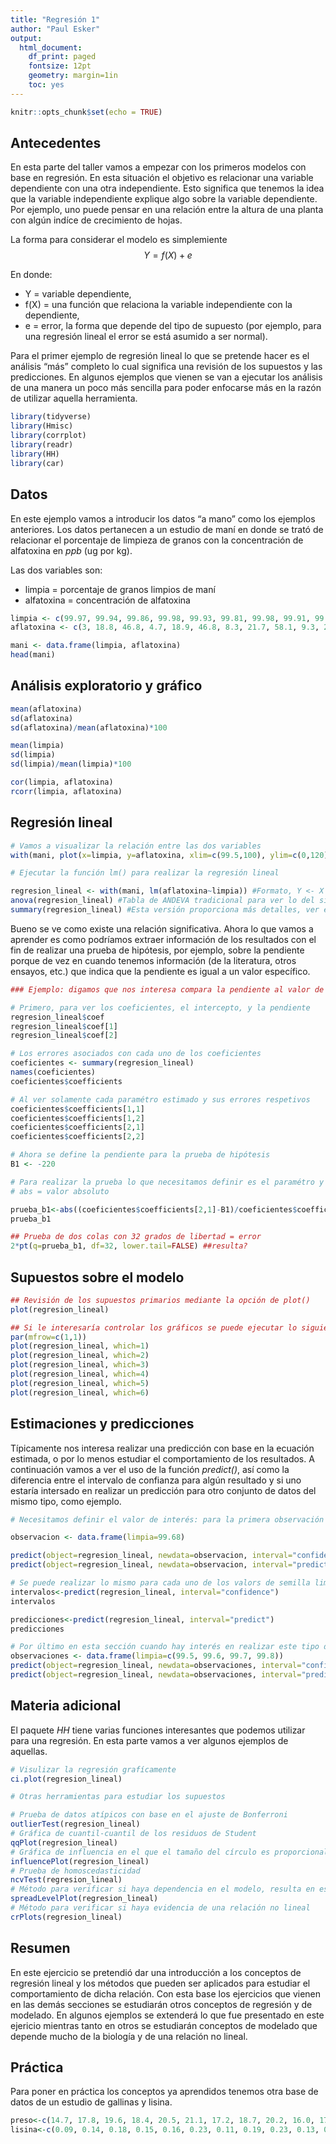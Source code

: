 ```yaml
---
title: "Regresión 1"
author: "Paul Esker"
output:
  html_document:
    df_print: paged
    fontsize: 12pt
    geometry: margin=1in
    toc: yes
---
```


```r
knitr::opts_chunk$set(echo = TRUE)
```

## Antecedentes

En esta parte del taller vamos a empezar con los primeros modelos con base en regresión. En esta situación el objetivo es relacionar una variable dependiente con una otra independiente. Esto significa que tenemos la idea que la variable independiente explique algo sobre la variable dependiente. Por ejemplo, uno puede pensar en una relación entre la altura de una planta con algún indíce de crecimiento de hojas. 

La forma para considerar el modelo es simplemiente $$Y = f(X) + e$$

En donde:

* Y = variable dependiente,
* f(X) = una función que relaciona la variable independiente con la dependiente,
* e = error, la forma que depende del tipo de supuesto (por ejemplo, para una regresión lineal el error se está asumido a ser normal).

Para el primer ejemplo de regresión lineal lo que se pretende hacer es el análisis "más" completo lo cual significa una revisión de los supuestos y las predicciones. En algunos ejemplos que vienen se van a ejecutar los análisis de una manera un poco más sencilla para poder enfocarse más en la razón de utilizar aquella herramienta.

```r

library(tidyverse)
library(Hmisc)
library(corrplot)
library(readr)
library(HH)
library(car)

```

## Datos

En este ejemplo vamos a introducir los datos "a mano" como los ejemplos anteriores. Los datos pertanecen a un estudio de maní en donde se trató de relacionar el porcentaje de limpieza de granos con la concentración de alfatoxina en *ppb* (ug por kg). 

Las dos variables son:

* limpia = porcentaje de granos limpios de maní 
* alfatoxina = concentración de alfatoxina


```r

limpia <- c(99.97, 99.94, 99.86, 99.98, 99.93, 99.81, 99.98, 99.91, 99.88, 99.97, 99.97, 99.8, 99.96, 99.99, 99.86, 99.96, 99.93, 99.79, 99.96, 99.86, 99.82, 99.97, 99.99, 99.83, 99.89, 99.96, 99.72, 99.96, 99.91, 99.64, 99.98, 99.86, 99.66, 99.98)
aflatoxina <- c(3, 18.8, 46.8, 4.7, 18.9, 46.8, 8.3, 21.7, 58.1, 9.3, 21.9, 62.3, 9.9, 22.8, 70.6, 11, 24.2, 71.1, 12.3, 25.8, 71.3, 12.5, 30.6, 83.2, 12.6, 36.2, 83.6, 15.9, 39.8, 99.5, 16.7, 44.3, 111.2, 18.8)

mani <- data.frame(limpia, aflatoxina)
head(mani)

```

## Análisis exploratorio y gráfico

```r

mean(aflatoxina)
sd(aflatoxina)
sd(aflatoxina)/mean(aflatoxina)*100

mean(limpia)
sd(limpia)
sd(limpia)/mean(limpia)*100

cor(limpia, aflatoxina)
rcorr(limpia, aflatoxina)

```

## Regresión lineal

```r

# Vamos a visualizar la relación entre las dos variables 
with(mani, plot(x=limpia, y=aflatoxina, xlim=c(99.5,100), ylim=c(0,120), pch=10)) 

# Ejecutar la función lm() para realizar la regresión lineal

regresion_lineal <- with(mani, lm(aflatoxina~limpia)) #Formato, Y <- X
anova(regresion_lineal) #Tabla de ANDEVA tradicional para ver lo del significado
summary(regresion_lineal) #Esta versión proporciona más detalles, ver el documento para los componentes a interpretar

```

Bueno se ve como existe una relación significativa. Ahora lo que vamos a aprender es como podríamos extraer información de los resultados con el fin de realizar una prueba de hipótesis, por ejemplo, sobre la pendiente porque de vez en cuando tenemos información (de la literatura, otros ensayos, etc.) que indica que la pendiente es igual a un valor específico.

```r

### Ejemplo: digamos que nos interesa compara la pendiente al valor de -220, lo cual significa que para cada 1 % de cambio en el porcentaje de semilla limpia la concentración de aflatoxin se reducirá en un 220 ug por kg

# Primero, para ver los coeficientes, el intercepto, y la pendiente
regresion_lineal$coef
regresion_lineal$coef[1]
regresion_lineal$coef[2]

# Los errores asociados con cada uno de los coeficientes
coeficientes <- summary(regresion_lineal)
names(coeficientes)
coeficientes$coefficients

# Al ver solamente cada paramétro estimado y sus errores respetivos 
coeficientes$coefficients[1,1]
coeficientes$coefficients[1,2]
coeficientes$coefficients[2,1]
coeficientes$coefficients[2,2]

# Ahora se define la pendiente para la prueba de hipótesis
B1 <- -220

# Para realizar la prueba lo que necesitamos definir es el paramétro y su propio término de error
# abs = valor absoluto

prueba_b1<-abs((coeficientes$coefficients[2,1]-B1)/coeficientes$coefficients[2,2])
prueba_b1

## Prueba de dos colas con 32 grados de libertad = error 
2*pt(q=prueba_b1, df=32, lower.tail=FALSE) ##resulta?

```

## Supuestos sobre el modelo

```r

## Revisión de los supuestos primarios mediante la opción de plot()
plot(regresion_lineal)

## Si le interesaría controlar los gráficos se puede ejecutar lo siguiente:
par(mfrow=c(1,1))
plot(regresion_lineal, which=1)
plot(regresion_lineal, which=2)
plot(regresion_lineal, which=3)
plot(regresion_lineal, which=4)
plot(regresion_lineal, which=5)
plot(regresion_lineal, which=6)

```

## Estimaciones y predicciones

Típicamente nos interesa realizar una predicción con base en la ecuación estimada, o por lo menos estudiar el comportamiento de los resultados. A continuación vamos a ver el uso de la función *predict()*, así como la diferencia entre el intervalo de confianza para algún resultado y si uno estaría intersado en realizar un predicción para otro conjunto de datos del mismo tipo, como ejemplo.


```r

# Necesitamos definir el valor de interés: para la primera observación el valor de semilla limpia fue de 99.98

observacion <- data.frame(limpia=99.68)

predict(object=regresion_lineal, newdata=observacion, interval="confidence")
predict(object=regresion_lineal, newdata=observacion, interval="predict")

# Se puede realizar lo mismo para cada uno de los valors de semilla limpia
intervalos<-predict(regresion_lineal, interval="confidence")
intervalos

predicciones<-predict(regresion_lineal, interval="predict")
predicciones

# Por último en esta sección cuando hay interés en realizar este tipo de predicción para diferentes valores, lo que se hace es lo siguiente:
observaciones <- data.frame(limpia=c(99.5, 99.6, 99.7, 99.8))
predict(object=regresion_lineal, newdata=observaciones, interval="confidence")
predict(object=regresion_lineal, newdata=observaciones, interval="predict")

```

## Materia adicional

El paquete *HH* tiene varias funciones interesantes que podemos utilizar para una regresión. En esta parte vamos a ver algunos ejemplos de aquellas.

```r

# Visulizar la regresión grafícamente 
ci.plot(regresion_lineal)

# Otras herramientas para estudiar los supuestos

# Prueba de datos atípicos con base en el ajuste de Bonferroni
outlierTest(regresion_lineal) 
# Gráfica de cuantil-cuantil de los residuos de Student
qqPlot(regresion_lineal) 
# Gráfica de influencia en el que el tamaño del círculo es proporcional a la distancia de Cook
influencePlot(regresion_lineal) 
# Prueba de homoscedasticidad 
ncvTest(regresion_lineal)
# Método para verificar si haya dependencia en el modelo, resulta en esta caso que una transformación de los datos será recomendada
spreadLevelPlot(regresion_lineal) 
# Método para verificar si haya evidencia de una relación no lineal
crPlots(regresion_lineal)

```

## Resumen

En este ejercicio se pretendió dar una introducción a los conceptos de regresión lineal y los métodos que pueden ser aplicados para estudiar el comportamiento de dicha relación. Con esta base los ejercicios que vienen en las demás secciones se estudiarán otros conceptos de regresión y de modelado. En algunos ejemplos se extenderá lo que fue presentado en este ejericio mientras tanto en otros se estudiarán conceptos de modelado que depende mucho de la biología y de una relación no lineal. 

## Práctica

Para poner en práctica los conceptos ya aprendidos tenemos otra base de datos de un estudio de gallinas y lisina. 
```r

preso<-c(14.7, 17.8, 19.6, 18.4, 20.5, 21.1, 17.2, 18.7, 20.2, 16.0, 17.8, 19.4)
lisina<-c(0.09, 0.14, 0.18, 0.15, 0.16, 0.23, 0.11, 0.19, 0.23, 0.13, 0.17, 0.21)

```



